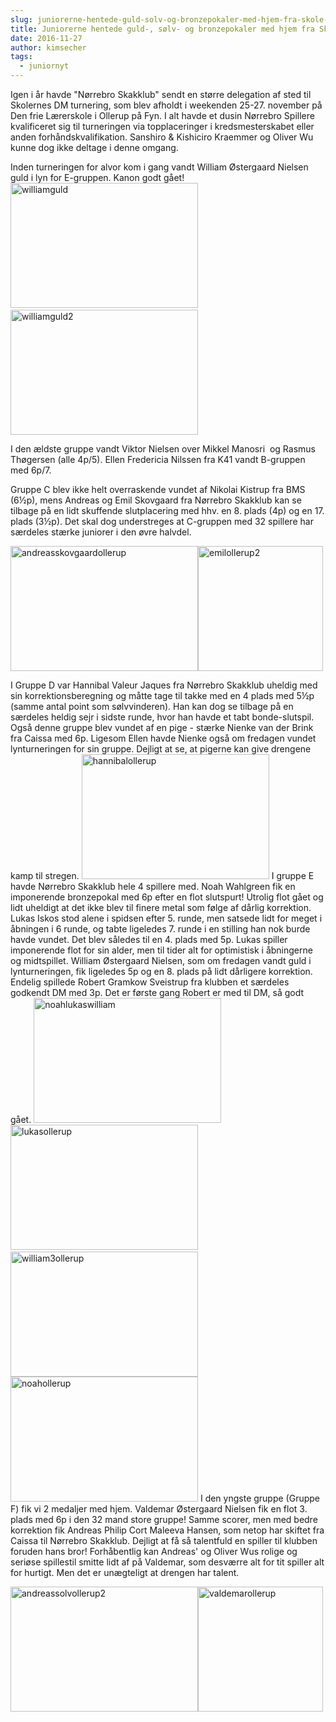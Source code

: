 ```yaml
---
slug: juniorerne-hentede-guld-solv-og-bronzepokaler-med-hjem-fra-skole-skak-dm-pa-fyn
title: Juniorerne hentede guld-, sølv- og bronzepokaler med hjem fra Skole Skak DM på Fyn
date: 2016-11-27
author: kimsecher
tags:
  - juniornyt
---
```

Igen i år havde "Nørrebro Skakklub" sendt en større delegation af sted til Skolernes DM turnering, som blev afholdt i weekenden 25-27. november på Den frie Lærerskole i Ollerup på Fyn.
I alt havde et dusin Nørrebro Spillere kvalificeret sig til turneringen via topplaceringer i kredsmesterskabet eller anden forhåndskvalifikation.
Sanshiro &amp; Kishiciro Kraemmer og Oliver Wu kunne dog ikke deltage i denne omgang.

Inden turneringen for alvor kom i gang vandt William Østergaard Nielsen guld i lyn for E-gruppen. Kanon godt gået!
<img className="alignnone size-medium wp-image-2537" src="https://nbskak.dk/wp-content/uploads/2016/11/WilliamGuld-300x200.jpg" alt="williamguld" width="300" height="200" /> <img className="alignnone size-medium wp-image-2536" src="https://nbskak.dk/wp-content/uploads/2016/11/WilliamGuld2-300x200.jpg" alt="williamguld2" width="300" height="200" />

I den ældste gruppe vandt Viktor Nielsen over Mikkel Manosri  og Rasmus Thøgersen (alle 4p/5).
Ellen Fredericia Nilssen fra K41 vandt B-gruppen med 6p/7.

Gruppe C blev ikke helt overraskende vundet af Nikolai Kistrup fra BMS (6½p), mens Andreas og Emil Skovgaard fra Nørrebro Skakklub kan se tilbage på en lidt skuffende slutplacering med hhv. en 8. plads (4p) og en 17. plads (3½p). Det skal dog understreges at C-gruppen med 32 spillere har særdeles stærke juniorer i den øvre halvdel.

<img className="alignnone size-medium wp-image-2535" src="https://nbskak.dk/wp-content/uploads/2016/11/AndreasSkovgaardOllerup-300x200.jpg" alt="andreasskovgaardollerup" width="300" height="200" /><img className="alignnone wp-image-2534" src="https://nbskak.dk/wp-content/uploads/2016/11/EmilOllerup2-150x150.jpg" alt="emilollerup2" width="200" height="200" />

I Gruppe D var Hannibal Valeur Jaques fra Nørrebro Skakklub uheldig med sin korrektionsberegning og måtte tage til takke med en 4 plads med 5½p (samme antal point som sølvvinderen).
Han kan dog se tilbage på en særdeles heldig sejr i sidste runde, hvor han havde et tabt bonde-slutspil. Også denne gruppe blev vundet af en pige - stærke Nienke van der Brink fra Caissa med 6p.
Ligesom Ellen havde Nienke også om fredagen vundet lynturneringen for sin gruppe. Dejligt at se, at pigerne kan give drengene kamp til stregen.
<img className="alignnone size-medium wp-image-2533" src="https://nbskak.dk/wp-content/uploads/2016/11/HannibalOllerup-300x200.jpg" alt="hannibalollerup" width="300" height="200" />
I gruppe E havde Nørrebro Skakklub hele 4 spillere med. Noah Wahlgreen fik en imponerende bronzepokal med 6p efter en flot slutspurt! Utrolig flot gået og lidt uheldigt at det ikke blev til finere metal som følge af dårlig korrektion. Lukas Iskos stod alene i spidsen efter 5. runde, men satsede lidt for meget i åbningen i 6 runde, og tabte ligeledes 7. runde i en stilling han nok burde havde vundet. Det blev således til en 4. plads med 5p. Lukas spiller imponerende flot for sin alder, men til tider alt for optimistisk i åbningerne og midtspillet. William Østergaard Nielsen, som om fredagen vandt guld i lynturneringen, fik ligeledes 5p og en 8. plads på lidt dårligere korrektion. Endelig spillede Robert Gramkow Sveistrup fra klubben et særdeles godkendt DM med 3p. Det er første gang Robert er med til DM, så godt gået.
<img className="alignnone size-medium wp-image-2539" src="https://nbskak.dk/wp-content/uploads/2016/11/NoahLukasWilliam-300x200.jpg" alt="noahlukaswilliam" width="300" height="200" />  <img className="alignnone size-medium wp-image-2538" src="https://nbskak.dk/wp-content/uploads/2016/11/LukasOllerup-300x200.jpg" alt="lukasollerup" width="300" height="200" />  <img className="alignnone size-medium wp-image-2544" src="https://nbskak.dk/wp-content/uploads/2016/11/William3Ollerup-300x200.jpg" alt="william3ollerup" width="300" height="200" /><img className="alignnone size-medium wp-image-2551" src="https://nbskak.dk/wp-content/uploads/2016/11/NoahOllerup-300x200.jpg" alt="noahollerup" width="300" height="200" />
I den yngste gruppe (Gruppe F) fik vi 2 medaljer med hjem. Valdemar Østergaard Nielsen fik en flot 3. plads med 6p i den 32 mand store gruppe! Samme scorer, men med bedre korrektion fik Andreas Philip Cort Maleeva Hansen, som netop har skiftet fra Caissa til Nørrebro Skakklub. Dejligt at få så talentfuld en spiller til klubben foruden hans bror! Forhåbentlig kan Andreas' og Oliver Wus rolige og seriøse spillestil smitte lidt af på Valdemar, som desværre alt for tit spiller alt for hurtigt. Men det er unægteligt at drengen har talent.

<img className="alignnone size-medium wp-image-2542" src="https://nbskak.dk/wp-content/uploads/2016/11/andreassølvOllerup2-300x200.jpg" alt="andreassolvollerup2" width="300" height="200" /><img className="alignnone size-medium wp-image-2543" src="https://nbskak.dk/wp-content/uploads/2016/11/ValdemarOllerup.jpg" alt="valdemarollerup" width="200" height="200" />
